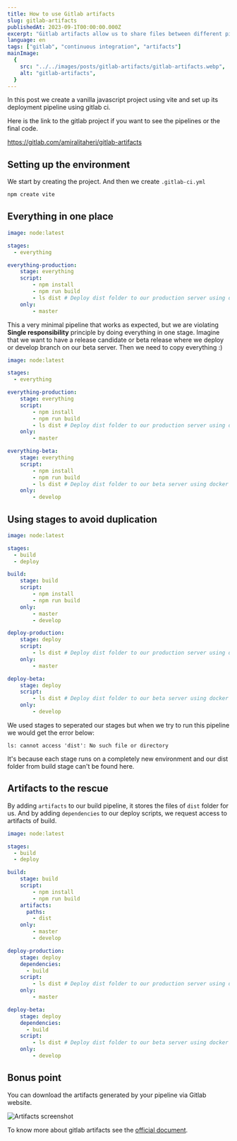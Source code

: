 ```yaml
---
title: How to use Gitlab artifacts
slug: gitlab-artifacts
publishedAt: 2023-09-1T00:00:00.000Z
excerpt: "Gitlab artifacts allow us to share files between different pipeline stages. Here is how to use them."
language: en
tags: ["gitlab", "continuous integration", "artifacts"]
mainImage:
  {
    src: "../../images/posts/gitlab-artifacts/gitlab-artifacts.webp",
    alt: "gitlab-artifacts",
  }
---
```



In this post we create a vanilla javascript project using vite and set up its deployment pipeline using gitlab ci.

Here is the link to the gitlab project if you want to see the pipelines or the final code.

https://gitlab.com/amiralitaheri/gitlab-artifacts


## Setting up the environment
We start by creating the project. And then we create `.gitlab-ci.yml`

```bash
npm create vite
```

## Everything in one place

```yaml
image: node:latest

stages:
  - everything

everything-production:
    stage: everything
    script:
        - npm install
        - npm run build
        - ls dist # Deploy dist folder to our production server using docker or something else
    only:
        - master
```

This a very minimal pipeline that works as expected, but we are violating **Single responsibility** principle by doing everything in one stage.
Imagine that we want to have a release candidate or beta release where we deploy or develop branch on our beta server. Then we need to copy everything :)

```yaml
image: node:latest

stages:
  - everything

everything-production:
    stage: everything
    script:
        - npm install
        - npm run build
        - ls dist # Deploy dist folder to our production server using docker or something else
    only:
        - master

everything-beta:
    stage: everything
    script:
        - npm install
        - npm run build
        - ls dist # Deploy dist folder to our beta server using docker or something else
    only:
        - develop
```

## Using stages to avoid duplication

```yaml
image: node:latest

stages:
  - build
  - deploy

build:
    stage: build
    script:
        - npm install
        - npm run build
    only:
        - master
        - develop

deploy-production:
    stage: deploy
    script:
        - ls dist # Deploy dist folder to our production server using docker or something else
    only:
        - master

deploy-beta:
    stage: deploy
    script:
        - ls dist # Deploy dist folder to our beta server using docker or something else
    only:
        - develop
```

We used stages to seperated our stages but when we try to run this pipeline we would get the error below:
```
ls: cannot access 'dist': No such file or directory
```
It's because each stage runs on a completely new environment and our dist folder from build stage can't be found here.

## Artifacts to the rescue

By adding `artifacts` to our build pipeline, it stores the files of `dist` folder for us.
And by adding `dependencies` to our deploy scripts, we request access to artifacts of build.

```yaml
image: node:latest

stages:
  - build
  - deploy

build:
    stage: build
    script:
        - npm install
        - npm run build
    artifacts:
      paths:
        - dist
    only:
        - master
        - develop

deploy-production:
    stage: deploy
    dependencies:
      - build
    script:
        - ls dist # Deploy dist folder to our production server using docker or something else
    only:
        - master

deploy-beta:
    stage: deploy
    dependencies:
      - build
    script:
        - ls dist # Deploy dist folder to our beta server using docker or something else
    only:
        - develop
```

## Bonus point

You can download the artifacts generated by your pipeline via Gitlab website.

![Artifacts screenshot](../../images/posts/gitlab-artifacts/artifacts-screenshot.webp)

To know more about gitlab artifacts see the [official document](https://docs.gitlab.com/ee/ci/jobs/job_artifacts.html).